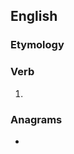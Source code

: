 ==English==

===Etymology===
{{suffix|en|stir|eth}}

===Verb===
{{head|en|verb form}}

# {{en-archaic third-person singular of|stir}}

===Anagrams===
* {{anagrams|en|a=ehirrstt|thirster}}